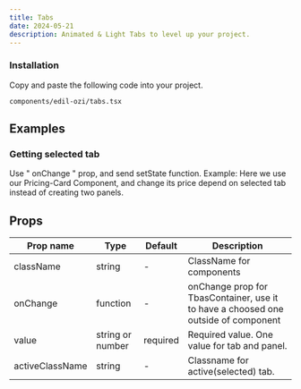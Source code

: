 ```yaml
---
title: Tabs
date: 2024-05-21
description: Animated & Light Tabs to level up your project.
---
```


<ComponentPreview name="tabs-demo" />

<Steps>

### Installation

Copy and paste the following code into your project.

```text
components/edil-ozi/tabs.tsx
```

<ComponentSource name="tabs" />

</Steps>

## Examples

### Getting selected tab

Use " onChange " prop, and send setState function. Example: Here we use our Pricing-Card Component, and change its price depend on selected tab instead of creating two panels.

<ComponentPreview name="tabs-demo-controlled" />

## Props

| Prop name       | Type             | Default  | Description                                                                        |
| --------------- | ---------------- | -------- | ---------------------------------------------------------------------------------- |
| className       | string           | -        | ClassName for components                                                           |
| onChange        | function         | -        | onChange prop for TbasContainer, use it to have a choosed one outside of component |
| value           | string or number | required | Required value. One value for tab and panel.                                       |
| activeClassName | string           | -        | Classname for active(selected) tab.                                                |
